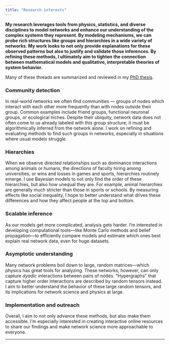 ```yaml
---
title: "Research interests"
---
```


**My research leverages tools from physics, statistics, and diverse disciplines to model networks and enhance our understanding of the complex systems they represent. By modeling mechanisms, we can probe rich structures like groups and hierarchies in a wide variety of networks. My work looks to not only provide explanations for these observed patterns but also to justify and validate those inferences. By refining these methods, I ultimately aim to tighten the connection between mathematical models and qualitative, interpretable theories of system behavior.**

Many of these threads are summarized and reviewed in my [PhD thesis](notes/2025/thesis.html).

### Community detection  
In real-world networks we often find communities — groups of nodes which interact with each other more frequently than with nodes outside their group. Common examples include friend groups, functional neuronal groups, or ecological niches. Despite their ubiquity, network data does not often come to us already labeled with this group structure; it must be algorithmically inferred from the network alone. I work on refining and evaluating methods to find such groups in networks, especially in situations where usual models struggle.

### Hierarchies  
When we observe directed relationships such as dominance interactions among animals or humans, the directions of faculty hiring among universities, or wins and losses in games and sports, hierarchies routinely emerge. I use Bayesian models to not only find the order of these hierarchies, but also how unequal they are. For example, animal hierarchies are generally much stricter than those in sports or schools. By measuring effects like social inequality, I hope to better understand what drives these differences and how they affect people at the top and bottom.

### Scalable inference  
As our models get more complicated, analysis gets harder. I'm interested in developing computational tools—like Monte Carlo methods and belief propagation—to efficiently compare models and estimate which ones best explain real network data, even for huge datasets.

### Asymptotic understanding  
Many network problems boil down to large, random matrices—which physics has great tools for analyzing. These networks, however, can only capture *dyadic* interactions between pairs of nodes. "Hypergraphs" that capture higher order interactions are described by random tensors instead. I aim to better understand the behavior of these large random tensors, and its implications for network science and physics at large.

### Implementation and outreach  
Overall, I aim to not only advance these methods, but also make them accessible. I’m especially interested in creating interactive online resources to share our findings and make network science more approachable to everyone. 

---